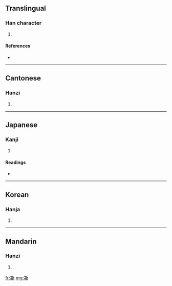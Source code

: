==Translingual==

===Han character===
{{Han char|rn=15|rad=冫|as=12|sn=14|four=3212<sub>1</sub>|canj=戈一廿金中 (IMTCL)}}

# {{defn|Han}}

====References====
* {{Han ref|kx=0133.310|dkj=01706|dj=0298.150|hdz=10300.240|uh=51D8|ud=20952|bh=E140|bd=57664}}

----

==Cantonese==

===Hanzi===
{{yue-hanzi|jyut=|y=si1}}

# {{defn|Cantonese}}

----

==Japanese==

===Kanji===
{{ja-kanji|grade=|rs=冫12}}

# {{defn|Japanese}}

====Readings====
* {{ja-readings|on=[[し]] (shi), [[せい]] (sei), [[さい]] (sai)|kun=}}

----

==Korean==

===Hanja===
{{ko-hanja|hangeul=시|rv=si|mr=si}}

# {{defn|Korean}}

----

==Mandarin==

===Hanzi===
{{cmn-hanzi|pin=[[sī]] ([[si1]])|wg=ssu<sup>1</sup>}}

# {{defn|Mandarin}}

[[fr:凘]]
[[mg:凘]]